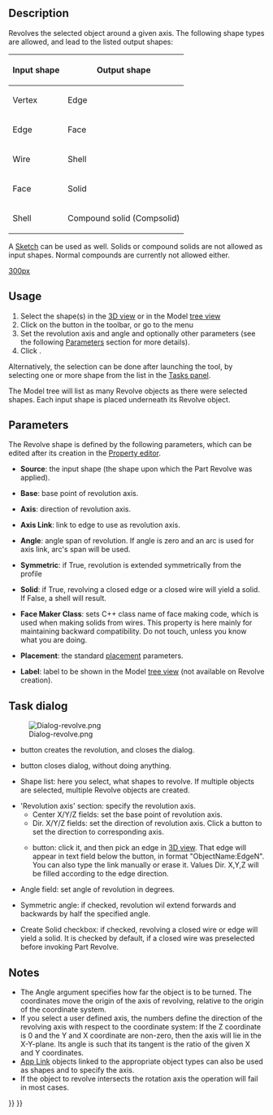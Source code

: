 <languages/>
<translate>

<!--T:9-->
{{Docnav
|[[Part_Extrude|Extrude]]
|[[Part_Mirror|Mirror]]
|[[Part_Workbench|Part]]
|IconL=Part_Extrude.svg
|IconR=Part_Mirror.svg
|IconC=Workbench_Part.svg
}}

<!--T:1-->
{{GuiCommand
|Name=Part Revolve
|MenuLocation=Part → Revolve
|Workbenches=[[Part_Workbench|Part]]
}}

==Description== <!--T:13-->

<!--T:2-->
Revolves the selected object around a given axis. The following shape types are allowed, and lead to the listed output shapes:

<!--T:3-->
{| class="wikitable"
|-
! Input shape
! Output shape
|-
| Vertex
| Edge
|-
| Edge
| Face
|-
| Wire
| Shell
|-
| Face
| Solid
|-
| Shell
| Compound solid (Compsolid)
|}

<!--T:4-->
A [[Sketcher_Workbench|Sketch]] can be used as well. Solids or compound solids are not allowed as input shapes. Normal compounds are currently not allowed either.

</translate>
[[image:Part_Revolve_example.png|300px]]
<translate>

{{Caption|Example of revolution}}

==Usage==

# Select the shape(s) in the [[3D_view|3D view]] or in the Model [[Tree_view|tree view]]
# Click on the {{Button|[[Image:Part_Revolve.svg|16px]] [[Part_Revolve|Part Revolve]]}} button in the toolbar, or go to the {{MenuCommand|Part → Revolve...}} menu
# Set the revolution axis and angle and optionally other parameters (see the following [[#Parameters|Parameters]] section for more details).
# Click {{Button|OK}}.

Alternatively, the selection can be done after launching the tool, by selecting one or more shape from the list in the [[Task_panel|Tasks panel]].

The Model tree will list as many Revolve objects as there were selected shapes. Each input shape is placed underneath its Revolve object.

== Parameters ==

The Revolve shape is defined by the following parameters, which can be edited after its creation in the [[Property_editor|Property editor]].  

*'''Source''': the input shape (the shape upon which the Part Revolve was applied).

*'''Base''': base point of revolution axis.

*'''Axis''': direction of revolution axis.

*'''Axis Link''': link to edge to use as revolution axis.

*'''Angle''': angle span of revolution. If angle is zero and an arc is used for axis link, arc's span will be used.

*'''Symmetric''': if True, revolution is extended symmetrically from the profile

*'''Solid''': if True, revolving a closed edge or a closed wire will yield a solid. If False, a shell will result.

*'''Face Maker Class''': sets C++ class name of face making code, which is used when making solids from wires. This property is here mainly for maintaining backward compatibility. Do not touch, unless you know what you are doing.

*'''Placement''': the standard [[Placement|placement]] parameters.

*'''Label''': label to be shown in the Model [[Tree_view|tree view]] (not available on Revolve creation).

== Task dialog == 

<!--T:5-->
[[Image:Dialog-revolve.png|thumb|right]]

* {{Button|OK}} button creates the revolution, and closes the dialog.

* {{Button|Cancel}} button closes dialog, without doing anything.

* Shape list: here you select, what shapes to revolve. If multiple objects are selected, multiple Revolve objects are created.

* 'Revolution axis' section: specify the revolution axis.
** Center X/Y/Z fields: set the base point of revolution axis.
** Dir. X/Y/Z fields: set the direction of revolution axis. Click a button to set the direction to corresponding axis.
** {{Button|Select reference}} button: click it, and then pick an edge in [[3D_view|3D view]]. That edge will appear in text field below the button, in format "ObjectName:EdgeN". You can also type the link manually or erase it. Values Dir. X,Y,Z will be filled according to the edge direction.

* Angle field: set angle of revolution in degrees.

* Symmetric angle: if checked, revolution wil extend forwards and backwards by half the specified angle.

* Create Solid checkbox: if checked, revolving a closed wire or edge will yield a solid. It is checked by default, if a closed wire was preselected before invoking Part Revolve.

==Notes== <!--T:14-->

<!--T:8-->
* The Angle argument specifies how far the object is to be turned. The coordinates move the origin of the axis of revolving, relative to the origin of the coordinate system.
* If you select a user defined axis, the numbers define the direction of the revolving axis with respect to the coordinate system: If the Z coordinate is 0 and the Y and X coordinate are non-zero, then the axis will lie in the X-Y-plane.  Its angle is such that its tangent is the ratio of the given X and Y coordinates.
* [[App_Link|App Link]] objects linked to the appropriate object types can also be used as shapes and to specify the axis. {{Version|0.20}}
* If the object to revolve intersects the rotation axis the operation will fail in most cases.


<!--T:10-->
{{Docnav
|[[Part_Extrude|Extrude]]
|[[Part_Mirror|Mirror]]
|[[Part_Workbench|Part]]
|IconL=Part_Extrude.svg
|IconR=Part_Mirror.svg
|IconC=Workbench_Part.svg
}}

</translate>
{{Part Tools navi{{#translation:}}}}
{{Userdocnavi{{#translation:}}}}